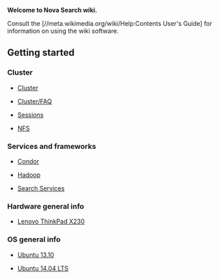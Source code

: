 '''Welcome to Nova Search wiki.'''

Consult the [//meta.wikimedia.org/wiki/Help:Contents User's Guide] for information on using the wiki software.

== Getting started ==
=== Cluster ===
*[[ Cluster ]]

*[[ Cluster/FAQ ]]

*[[ Sessions ]]

*[[ NFS ]]

=== Services and frameworks ===
*[[ Condor ]]

*[[ Hadoop ]]

*[[ Search Services ]]

=== Hardware general info ===
*[[ Lenovo ThinkPad X230 ]]

=== OS general info ===
*[[ Ubuntu 13.10 ]]

*[[ Ubuntu 14.04 LTS ]]